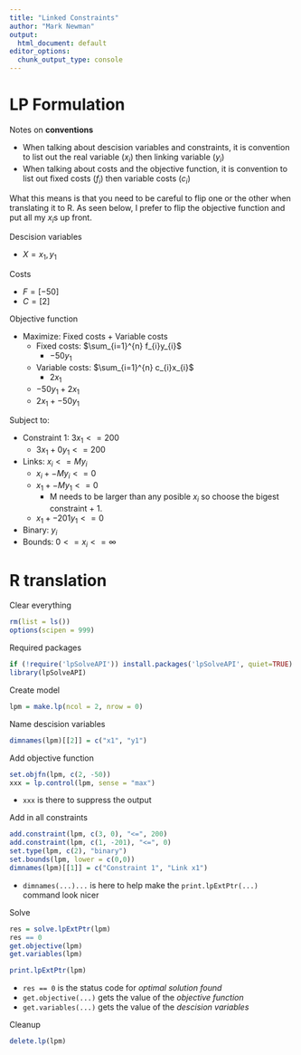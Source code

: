 ```yaml
---
title: "Linked Constraints"
author: "Mark Newman"
output:
  html_document: default
editor_options: 
  chunk_output_type: console
---
```


# LP Formulation

Notes on **conventions**

* When talking about descision variables and constraints, it is convention to list out the real variable ($x_{i}$) then linking variable ($y_{i}$)
* When talking about costs and the objective function, it is convention to list out fixed costs ($f_{i}$) then variable costs ($c_{i}$)

What this means is that you need to be careful to flip one or the other when translating it to R. As seen below, I prefer to flip the objective function and put all my $x_{i}$s up front.


Descision variables

* $X = x_{1}, y_{1}$

Costs

* $F = [-50]$
* $C = [2]$

Objective function

* Maximize: Fixed costs + Variable costs
    * Fixed costs: $\sum_{i=1}^{n} f_{i}y_{i}$
        * $-50y_{1}$
    * Variable costs: $\sum_{i=1}^{n} c_{i}x_{i}$
        * $2x_{1}$
    * $-50y_{1} + 2x_{1}$
    * $2x_{1} + -50y_{1}$
  
Subject to:

* Constraint 1: $3x_{1} <= 200$
    * $3x_{1} + 0y_{1} <= 200$
* Links: $x_{i} <= My_{i}$
    * $x_{i} + -My_{i} <= 0$
    * $x_{1} + -My_{1} <= 0$
        * M needs to be larger than any posible $x_{i}$ so choose the bigest constraint + 1.
    * $x_{1} + -201y_{1} <= 0$
* Binary: $y_{i}$
* Bounds: $0 <= x_{i} <= \infty$

# R translation

Clear everything
```r
rm(list = ls())
options(scipen = 999)
```

Required packages
```r
if (!require('lpSolveAPI')) install.packages('lpSolveAPI', quiet=TRUE)
library(lpSolveAPI)
```

Create model
```r
lpm = make.lp(ncol = 2, nrow = 0)
```

Name descision variables
```r
dimnames(lpm)[[2]] = c("x1", "y1")
```

Add objective function
```r
set.objfn(lpm, c(2, -50))
xxx = lp.control(lpm, sense = "max")
```

* `xxx` is there to suppress the output

Add in all constraints
```r
add.constraint(lpm, c(3, 0), "<=", 200)
add.constraint(lpm, c(1, -201), "<=", 0)
set.type(lpm, c(2), "binary")
set.bounds(lpm, lower = c(0,0))
dimnames(lpm)[[1]] = c("Constraint 1", "Link x1")
```

* `dimnames(...)...` is here to help make the `print.lpExtPtr(...)` command look nicer

Solve
```r
res = solve.lpExtPtr(lpm)
res == 0
get.objective(lpm)
get.variables(lpm)

print.lpExtPtr(lpm)
```

* `res == 0` is the status code for _optimal solution found_
* `get.objective(...)` gets the value of the _objective function_
* `get.variables(...)` gets the value of the _descision variables_

Cleanup
```r
delete.lp(lpm)
```

